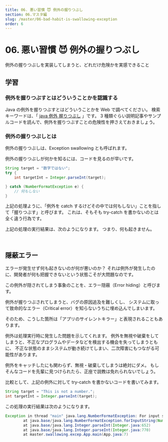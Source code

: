 ```yaml
---
title: 06. 悪い習慣 😈 例外の握りつぶし
section: 06.マスタ編
slug: /master/06-bad-habit-is-swallowing-exception
order: 6
---
```


# 06. 悪い習慣 😈 例外の握りつぶし

<p className="goal">例外の握りつぶしを実装してしまうと、どれだけ危険かを実感できること</p>

## 学習

### 例外を握りつぶすとはどういうことかを認識する

Java の例外を握りつぶすとはどういうことかを Web で調べてください。
検索キーワードは、「 [java 例外 握りつぶし](https://www.google.com/search?q=java+例外+握りつぶし) 」です。
3 種類ぐらい説明記事やサンプルコードを読んで、例外を握りつぶすことの危険性を押さえておきましょう。

### 例外の握りつぶしとは

例外の握りつぶしは、Exception swallowing とも呼ばれます。

例外の握りつぶしが何かを知るには、コードを見るのが早いです。

```java
String target = "数字ではない";
try {
    int targetInt = Integer.parseInt(target);

} catch (NumberFormatException e) {
    // 何もしない
}
```

上記の処理ように、「例外を catch するけどその中では何もしない」ことを指して「握りつぶす」と呼びます。
これは、そもそも try-catch を書かないのとは全く違う行為です。

上記の処理の実行結果は、次のようになります。
つまり、何も起きません。

```console
 
```

## 隠蔽エラー

エラーが発生せず何も起きないのが何が悪いのか？
それは例外が発生したのに、開発者が何も把握できないという状態こそが大問題なのです。

この例外が隠されてしまう事象のことを、エラー隠蔽（Error hiding）と呼びます。

例外が握りつぶされてしまうと、バグの原因追及を難しくし、
システムに取って致命的なエラー（Critical error）を知らないうちに埋め込んでしまいます。

そのため、こうした箇所は「アプリのサイレントキラー」と表現されることもあります。

例外は処理実行時に発生した問題を示してくれます。
例外を無視や破棄をしてしまうと、不正なプログラムやデータなどを検出する機会を失ってしまうともに、
不正な状態のままシステムが動き続けてしまい、二次障害にもつながる可能性があります。

例外をキャッチしたにも関わらず、無視・破棄してしまうは絶対にダメ。
もしそんなコードを先輩に見つけられたら、正座で説教は免れられないでしょう。

比較として、上記の例外に対して try-catch を書かないコードを書いてみます。

```java
String target = "This is not a number.";
int targetInt = Integer.parseInt(target);
```

この処理の実行結果は次のようになります。

```java
Exception in thread "main" java.lang.NumberFormatException: For input string: "数字ではない"
        at java.base/java.lang.NumberFormatException.forInputString(NumberFormatException.java:65)
        at java.base/java.lang.Integer.parseInt(Integer.java:652)
        at java.base/java.lang.Integer.parseInt(Integer.java:770)
        at master.swallowing.excep.App.main(App.java:7)
```
